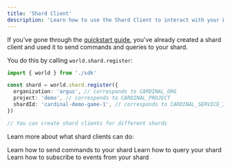 ```yaml
---
title: 'Shard Client'
description: 'Learn how to use the Shard Client to interact with your World Engine shard.'
---
```


If you've gone through the [quickstart guide](../quickstart), you've already created a shard client and
used it to send commands and queries to your shard.

You do this by calling `world.shard.register`:

```typescript Register Shard Client
import { world } from './sdk'

const shard = world.shard.register({
  organization: 'argus', // corresponds to CARDINAL_ORG
  project: 'demo', // corresponds to CARDINAL_PROJECT
  shardId: 'cardinal-demo-game-1', // corresponds to CARDINAL_SERVICE_ID
})

// You can create shard clients for different shards
```

Learn more about what shard clients can do:

<CardGroup cols={2}>
  <Card title="Command" href="./command">
    Learn how to send commands to your shard
  </Card>
  <Card title="Query" href="./query">
    Learn how to query your shard
  </Card>
  <Card title="Subscribe Events" href="./subscribe-events">
    Learn how to subscribe to events from your shard
  </Card>
</CardGroup>
